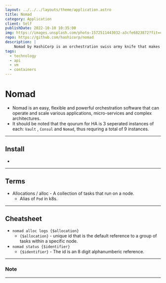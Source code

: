```yaml
---
layout: ../../../layouts/theme/application.astro
title: Nomad
category: Application
client: Self
publishDate: 2022-10-10 10:35:00
img: https://images.unsplash.com/photo-1572511443032-a3cfe6823872?fit=crop&w=1400&h=700&q=75
repo: https://github.com/hashicorp/nomad
description: |
    Nomad by HashiCorp is an orchestration swiss army knife that makes container management extremely flexible and easy.
tags:
  - technology
  - api
  - vm
  - containers
---
```


# Nomad
- Nomad is an easy, flexible and powerful orchestration software that can operate and scale various applications, micro-services and complex architectures.
- It should be noted that the qourum for HA is 3 seperated instances of each: `Vault` , `Consul` and `Nomad`, thus requring a total of 9 instances.

* * *

## Install
- 

* * *

## Terms
- Allocations / alloc - A collection of tasks that run on a node. 
    - Alias of `Pod` in k8s.

* * *

## Cheatsheet
- `nomad alloc logs {$allocation}`
    - `{$allocation}` - unique id that is the default reference to a group of tasks within a specific node.
- `nomad status {$identifier}`
    - `{$identifier}` - The id is an 8 digit alphanumberic reference.

* * *
### Note

* * *